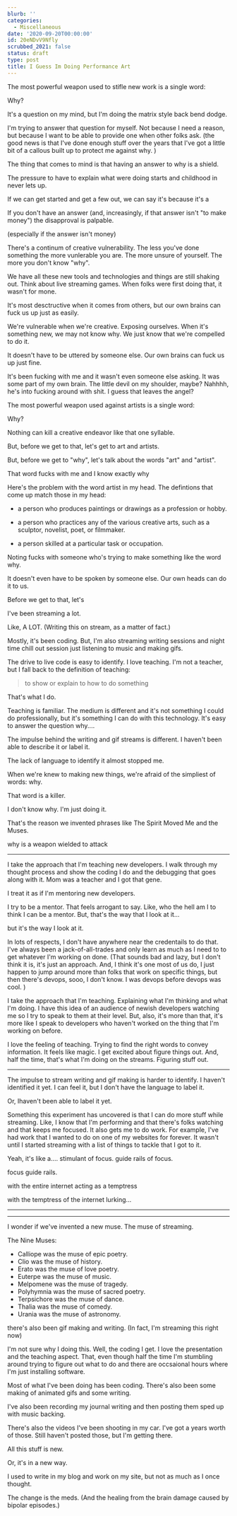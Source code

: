 ```yaml
---
blurb: ''
categories:
  - Miscellaneous
date: '2020-09-20T00:00:00'
id: 20eNDvV9Nfly
scrubbed_2021: false
status: draft
type: post
title: I Guess Im Doing Performance Art
---
```


The most powerful weapon used to stifle new work is a single word:

Why?









It's a question on my mind, but I'm doing the matrix style back bend dodge. 





I'm trying to answer that question for myself. Not because I need a reason, but because I want to be able to provide one when other folks ask. (the good news is that I've done enough stuff over the years that I've got a little bit of a callous built up to protect me against why. )

The thing that comes to mind is that having an answer to why is a shield. 




The pressure to have to explain what were doing starts and childhood in never lets up. 


If we can get started and get a few out, we can say it's because it's a


If you don't have an answer (and, increasingly, if that answer isn't "to make money") the disapproval is palpable. 







(especially if the answer isn't money)



There's a continum of creative vulnerability. The less you've done something the more vunlerable you are. The more unsure of yourself. The more you don't know "why". 

We have all these new tools and technologies and things are still shaking out. Think about live streaming games. When folks were first doing that, it wasn't for mone. 



It's most desctructive when it comes from others, but our own brains can fuck us up just as easily. 




We're vulnerable when we're creative. Exposing ourselves. When it's something new, we may not know why. We just know that we're compelled to do it. 








It doesn't have to be uttered by someone else. Our own brains can fuck us up just fine. 






It's been fucking with me and it wasn't even someone else asking. It was some part of my own brain. The little devil on my shoulder, maybe? Nahhhh, he's into fucking around with shit. I guess that leaves the angel? 












The most powerful weapon used against artists is a single word:

Why?









Nothing can kill a creative endeavor like that one syllable.

But, before we get to that, let's get to art and artists. 






But, before we get to "why", let's talk about the words "art" and "artist". 




That word fucks with me and I know exactly why


Here's the problem with the word artist in my head. The defintions that come up match those in my head:

- a person who produces paintings or drawings as a profession or hobby.

- a person who practices any of the various creative arts, such as a sculptor, novelist, poet, or filmmaker.

- a person skilled at a particular task or occupation.





Noting fucks with someone who's trying to make something like the word why.




It doesn't even have to be spoken by someone else. Our own heads can do it to us. 













Before we get to that, let's 



I've been streaming a lot. 

Like, A LOT. (Writing this on stream, as a matter of fact.)

Mostly, it's been coding. But, I'm also streaming writing sessions and night time chill out session just listening to music and making gifs. 

The drive to live code is easy to identify. I love teaching. I'm not a teacher, but I fall back to the definition of teaching:

> to show or explain to how to do something

That's what I do. 

Teaching is familiar. The medium is different and it's not something I could do professionally, but it's something I can do with this technology. It's easy to answer the question why....




The impulse behind the writing and gif streams is different. I haven't been able to describe it or label it. 


The lack of language to identify it almost stopped me. 

When we're knew to making new things, we're afraid of the simpliest of words: why. 

That word is a killer. 

I don't know why. I'm just doing it. 

That's the reason we invented phrases like The Spirit Moved Me and the Muses. 








why is a weapon wielded to attack







---









I take the approach that I'm teaching new developers. I walk through my thought process and show the coding I do and the debugging that goes along with it. Mom was a teacher and I got that gene. 






I treat it as if I'm mentoring new developers. 





I try to be a mentor. That feels arrogant to say. Like, who the hell am I to think I can be a mentor. But, that's the way that I look at it... 




 but it's the way I look at it. 



In lots of respects, I don't have anywhere near the credentails to do that. I've always been a jack-of-all-trades and only learn as much as I need to to get whatever I'm working on done. (That sounds bad and lazy, but I don't think it is, it's just an approach. And, I think it's one most of us do, I just happen to jump around more than folks that work on specific things, but then there's devops, sooo, I don't know. I was devops before devops was cool. )




I take the approach that I'm teaching. Explaining what I'm thinking and what I'm doing. I have this idea of an audience of newish developers watching me so I try to speak to them at their level. But, also, it's more than that, it's more like I speak to developers who haven't worked on the thing that I'm working on before. 


I love the feeling of teaching. Trying to find the right words to convey information. It feels like magic. I get excited about figure things out. And, half the time, that's what I'm doing on the streams. Figuring stuff out. 



---




The impulse to stream writing and gif making is harder to identify. I haven't identified it yet. I can feel it, but I don't have the language to label it. 


Or, Ihaven't been able to label it yet. 



Something this experiment has uncovered is that I can do more stuff while streaming. Like, I know that I'm performing and that there's folks watching and that keeps me focused. It also gets me to do work. For example, I've had work that I wanted to do on one of my websites for forever. It wasn't until I started streaming with a list of things to tackle that I got to it. 

Yeah, it's like a.... stimulant of focus. guide rails of focus. 

focus guide rails. 

with the entire internet acting as a temptress 

with the temptress of the internet lurking...




---




---



I wonder if we've invented a new muse. The muse of streaming. 

The Nine Muses:

- Calliope was the muse of epic poetry.
- Clio was the muse of history.
- Erato was the muse of love poetry.
- Euterpe was the muse of music.
- Melpomene was the muse of tragedy.
- Polyhymnia was the muse of sacred poetry.
- Terpsichore was the muse of dance.
- Thalia was the muse of comedy.
- Urania was the muse of astronomy.





there's also been gif making and writing. (In fact, I'm streaming this right now)

I'm not sure why I doing this. Well, the coding I get. I love the presentation and the teaching aspect. That, even though half the time I'm stumbling around trying to figure out what to do and there are occsaional hours where I'm just installing software. 



Most of what I've been doing has been coding. There's also been some making of animated gifs and some writing.

I've also been recording my journal writing and then posting them sped up with music backing. 

There's also the videos I've been shooting in my car. I've got a years worth of those. Still haven't posted those, but I'm getting there. 

All this stuff is new. 

Or, it's in a new way. 

I used to write in my blog and work on my site, but not as much as I once thought. 

The change is the meds. (And the healing from the brain damage caused by bipolar episodes.)
